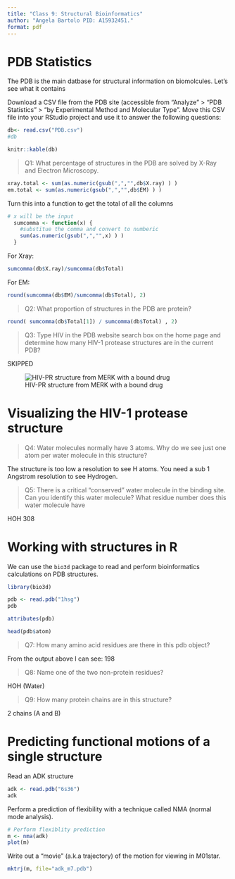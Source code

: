 ```yaml
---
title: "Class 9: Structural Bioinformatics"
author: "Angela Bartolo PID: A15932451."
format: pdf
---
```


# PDB Statistics

The PDB is the main datbase for structural information on biomolcules. Let's see what it contains

Download a CSV file from the PDB site (accessible from "Analyze" \> "PDB Statistics" \> "by Experimental Method and Molecular Type". Move this CSV file into your RStudio project and use it to answer the following questions:

```r
db<- read.csv("PDB.csv")
#db
```
```r
knitr::kable(db)
```


> Q1: What percentage of structures in the PDB are solved by X-Ray and Electron Microscopy.

```r
xray.total <- sum(as.numeric(gsub(",","",db$X.ray) ) )
em.total <- sum(as.numeric(gsub(",","",db$EM) ) )
```

Turn this into a function to get the total of all the columns

```r
# x will be the input 
  sumcomma <- function(x) {
    #substitue the comma and convert to numberic 
    sum(as.numeric(gsub(",","",x) ) )
  }
```

For Xray:

```r
sumcomma(db$X.ray)/sumcomma(db$Total)
```

For EM:

```r
round(sumcomma(db$EM)/sumcomma(db$Total), 2)
```

> Q2: What proportion of structures in the PDB are protein?

```r
round( sumcomma(db$Total[1]) / sumcomma(db$Total) , 2)
```

> Q3: Type HIV in the PDB website search box on the home page and determine how many HIV-1 protease structures are in the current PDB?

SKIPPED

![HIV-PR structure from MERK with a bound drug](1HSG.png)

# Visualizing the HIV-1 protease structure

> Q4: Water molecules normally have 3 atoms. Why do we see just one atom per water molecule in this structure?

The structure is too low a resolution to see H atoms. You need a sub 1 Angstrom resolution to see Hydrogen.

> Q5: There is a critical "conserved" water molecule in the binding site. Can you identify this water molecule? What residue number does this water molecule have

HOH 308

# Working with structures in R

We can use the `bio3d` package to read and perform bioinformatics calculations on PDB structures.

```r
library(bio3d)

pdb <- read.pdb("1hsg")
pdb
```

```r
attributes(pdb)
```

```r
head(pdb$atom)
```

> Q7: How many amino acid residues are there in this pdb object?

From the output above I can see: 198

> Q8: Name one of the two non-protein residues?

HOH (Water)

> Q9: How many protein chains are in this structure?

2 chains (A and B)

# Predicting functional motions of a single structure

Read an ADK structure

```r
adk <- read.pdb("6s36")
adk
```

Perform a prediction of flexibility with a technique called NMA (normal mode analysis).

```r
# Perform flexiblity prediction
m <- nma(adk)
plot(m)
```

Write out a "movie" (a.k.a trajectory) of the motion for viewing in M01star.

```r
mktrj(m, file="adk_m7.pdb")
```
